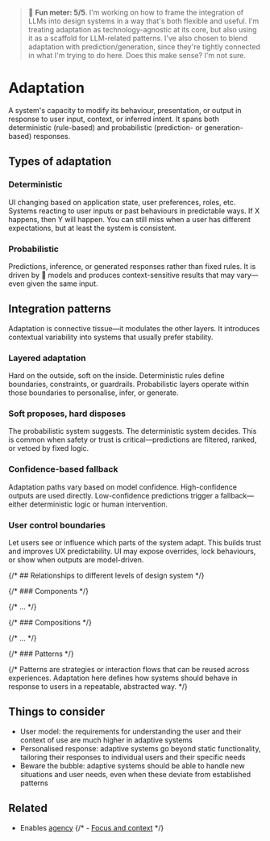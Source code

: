 
<Meta title="Foundations/Adaptation" />

> 🤯 **Fun meter: 5/5**. I'm working on how to frame the integration of LLMs into design systems in a way that's both flexible and useful.
I'm treating adaptation as technology-agnostic at its core, but also using it as a scaffold for LLM-related patterns.
I've also chosen to blend adaptation with prediction/generation, since they're tightly connected in what I'm trying to do here.
Does this make sense? I'm not sure.

# Adaptation

A system's capacity to modify its behaviour, presentation, or output in response to user input, context, or inferred intent.
It spans both deterministic (rule-based) and probabilistic (prediction- or generation-based) responses.

## Types of adaptation

### Deterministic

UI changing based on application state, user preferences, roles, etc. Systems reacting to user inputs or past behaviours in predictable ways.
If X happens, then Y will happen. You can still miss when a user has different expectations, but at least the system is consistent.

### Probabilistic

Predictions, inference, or generated responses rather than fixed rules. It is driven by 🤖 models and produces context-sensitive results that may vary—even given the same input.

## Integration patterns

Adaptation is connective tissue—it modulates the other layers. It introduces contextual variability into systems that usually prefer stability.

### Layered adaptation

Hard on the outside, soft on the inside. Deterministic rules define boundaries, constraints, or guardrails.
Probabilistic layers operate within those boundaries to personalise, infer, or generate.

### Soft proposes, hard disposes

The probabilistic system suggests. The deterministic system decides.
This is common when safety or trust is critical—predictions are filtered, ranked, or vetoed by fixed logic.

### Confidence-based fallback

Adaptation paths vary based on model confidence. High-confidence outputs are used directly.
Low-confidence predictions trigger a fallback—either deterministic logic or human intervention.

### User control boundaries
Let users see or influence which parts of the system adapt. This builds trust and improves UX predictability. UI may expose overrides, lock behaviours, or show when outputs are model-driven.


{/* ## Relationships to different levels of design system */}

{/* ### Components */}

{/* ... */}

{/* ### Compositions */}

{/* ... */}

{/* ### Patterns */}

{/*
Patterns are strategies or interaction flows that can be reused across experiences.
Adaptation here defines how systems should behave in response to users in a repeatable, abstracted way.
*/}

## Things to consider

- User model: the requirements for understanding the user and their context of use are much higher in adaptive systems
- Personalised response: adaptive systems go beyond static functionality, tailoring their responses to individual users and their specific needs
- Beware the bubble: adaptive systems should be able to handle new situations and user needs, even when these deviate from established patterns

## Related

- Enables [agency](../?path=/docs/foundations-agency--docs)
{/* - [Focus and context](../?path=/docs/patterns-focus-and-context--docs) */}